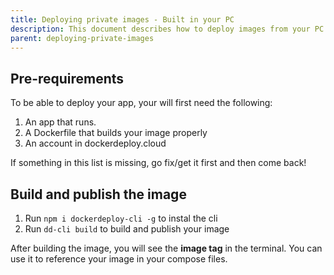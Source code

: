 ```yaml
---
title: Deploying private images - Built in your PC
description: This document describes how to deploy images from your PC
parent: deploying-private-images
---
```


## Pre-requirements

To be able to deploy your app, your will first need the following:

1. An app that runs.
2. A Dockerfile that builds your image properly
3. An account in dockerdeploy.cloud

If something in this list is missing, go fix/get it first and then come back!

## Build and publish the image

1. Run `npm i dockerdeploy-cli -g` to instal the cli
2. Run `dd-cli build` to build and publish your image

After building the image, you will see the **image tag** in the terminal. You can use it to reference your image in your compose files.
